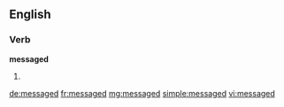 ==English==

===Verb===
'''messaged'''

# {{past of|[[message]]}}

[[de:messaged]]
[[fr:messaged]]
[[mg:messaged]]
[[simple:messaged]]
[[vi:messaged]]
